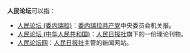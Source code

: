 '''人民论坛'''可以指：
* [[人民论坛_(委内瑞拉)|人民论坛 (委内瑞拉)]]：[[委内瑞拉共产党|委内瑞拉共产党]]中央委员会机关报。
* [[人民论坛_(中华人民共和国)|人民论坛 (中华人民共和国)]]：[[人民日报社|人民日报社]]旗下的一份理论刊物。
* [[人民论坛网|人民论坛网]]：[[人民日报社|人民日报社]]主管的新闻网站。

{{disambig|cat=四字消歧义}}